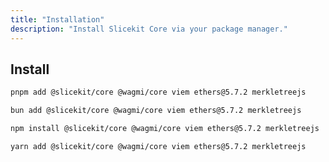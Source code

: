 ```yaml
---
title: "Installation"
description: "Install Slicekit Core via your package manager."
---
```


## Install

<CodeGroup>

```bash pnpm
pnpm add @slicekit/core @wagmi/core viem ethers@5.7.2 merkletreejs
```

```bash bun
bun add @slicekit/core @wagmi/core viem ethers@5.7.2 merkletreejs
```

```bash npm
npm install @slicekit/core @wagmi/core viem ethers@5.7.2 merkletreejs
```

```bash yarn
yarn add @slicekit/core @wagmi/core viem ethers@5.7.2 merkletreejs
```

</CodeGroup>
